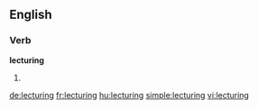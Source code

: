 ==English==

===Verb===
'''lecturing'''

# {{present participle of|[[lecture]]}}

[[de:lecturing]]
[[fr:lecturing]]
[[hu:lecturing]]
[[simple:lecturing]]
[[vi:lecturing]]